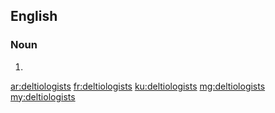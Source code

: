 ==English==

===Noun===
{{head|en|plural}}

# {{plural of|deltiologist|lang=en}}

[[ar:deltiologists]]
[[fr:deltiologists]]
[[ku:deltiologists]]
[[mg:deltiologists]]
[[my:deltiologists]]